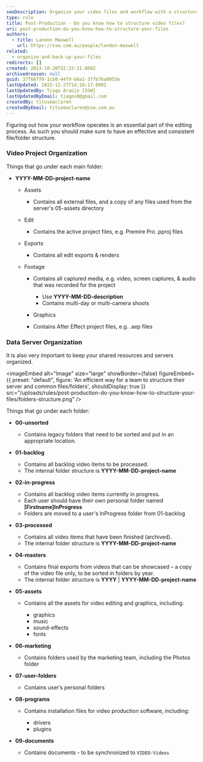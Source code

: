 ```yaml
---
seoDescription: Organize your video files and workflow with a structured approach to streamline editing and collaboration.
type: rule
title: Post-Production - Do you know how to structure video files?
uri: post-production-do-you-know-how-to-structure-your-files
authors:
  - title: Landon Maxwell
    url: https://ssw.com.au/people/landon-maxwell
related:
  - organize-and-back-up-your-files
redirects: []
created: 2013-10-20T22:23:11.000Z
archivedreason: null
guid: 37f667f0-1cb0-44f9-b6a1-3f7b76a8953e
lastUpdated: 2023-12-27T14:16:17.000Z
lastUpdatedBy: Tiago Araújo [SSW]
lastUpdatedByEmail: tiagov8@gmail.com
createdBy: titusmaclaren
createdByEmail: titusmaclaren@ssw.com.au
---
```


Figuring out how your workflow operates is an essential part of the editing process. As such you should make sure to have an effective and consistent file/folder structure.
### Video Project Organization

Things that go under each main folder:

- **YYYY-MM-DD-project-name**

  - Assets

    - Contains all external files, and a copy of any files used from the server's 05-assets directory

  - Edit

    - Contains the active project files, e.g. Premire Pro .pproj files

  - Exports

    - Contains all edit exports & renders

  - Footage

    - Contains all captured media, e.g. video, screen captures, & audio that was recorded for the project

      - Use **YYYY-MM-DD-description**
      - Contains multi-day or multi-camera shoots

    - Graphics
    - Contains After Effect project files, e.g. .aep files

### Data Server Organization

It is also very important to keep your shared resources and servers organized.


<imageEmbed
  alt="Image"
  size="large"
  showBorder={false}
  figureEmbed={{
    preset: "default",
    figure: 'An efficient way for a team to structure their server and common files/folders',
    shouldDisplay: true
  }}
  src="/uploads/rules/post-production-do-you-know-how-to-structure-your-files/folders-structure.png"
/>

Things that go under each folder:

- **00-unsorted**

  - Contains legacy folders that need to be sorted and put in an appropriate location.

- **01-backlog**

  - Contains all backlog video items to be processed.
  - The internal folder structure is **YYYY-MM-DD-project-name**

- **02-in-progress**

  - Contains all backlog video items currently in progress.
  - Each user should have their own personal folder named **\[Firstname]InProgress**
  - Folders are moved to a user's InProgress folder from 01-backlog

- **03-processed**

  - Contains all video items that have been finished (archived).
  - The internal folder structure is **YYYY-MM-DD-project-name**

- **04-masters**

  - Contains final exports from videos that can be showcased – a copy of the video file only, to be sorted in folders by year.
  - The internal folder structure is **YYYY** | **YYYY-MM-DD-project-name**

- **05-assets**

  - Contains all the assets for video editing and graphics, including:

    - graphics
    - music
    - sound-effects
    - fonts

- **06-marketing**

  - Contains folders used by the marketing team, including the Photos folder

- **07-user-folders**

  - Contains user’s personal folders

- **08-programs**

  - Contains installation files for video production software, including:

    - drivers
    - plugins

- **09-documents**

  - Contains documents - to be synchronized to `VIDEO-Videos`
